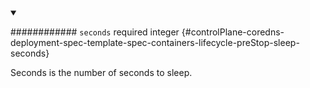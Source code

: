 
<details className="config-field" data-expandable="false" open>
<summary>

############ `seconds` <span className="config-field-required" data-required="false">required</span> <span className="config-field-type">integer</span> <span className="config-field-default"></span> <span className="config-field-enum"></span> {#controlPlane-coredns-deployment-spec-template-spec-containers-lifecycle-preStop-sleep-seconds}

Seconds is the number of seconds to sleep.

</summary>



</details>
